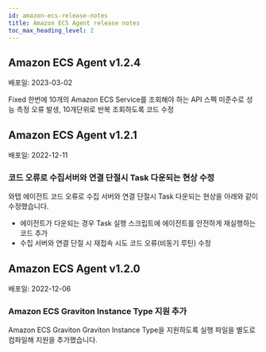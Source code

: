 ```yaml
---
id: amazon-ecs-release-notes
title: Amazon ECS Agent release notes
toc_max_heading_level: 2
---
```



## Amazon ECS Agent v1.2.4

배포일: 2023-03-02

<Status>Fixed</Status> 한번에 10개의 Amazon ECS Service를 조회해야 하는 API 스펙 미준수로 성능 측정 오류 발생, 10개단위로 반복 조회하도록 코드 수정


## Amazon ECS Agent v1.2.1

배포일: 2022-12-11

### 코드 오류로 수집서버와 연결 단절시 Task 다운되는 현상 수정  

와탭 에이전트 코드 오류로 수집 서버와 연결 단절시 Task 다운되는 현상을 아래와 같이 수정했습니다. 
* 에이전트가 다운되는 경우 Task 실행 스크립트에 에이전트를 안전하게 재실행하는 코드 추가
* 수집 서버와 연결 단절 시 재접속 시도 코드 오류(비동기 루틴) 수정


## Amazon ECS Agent v1.2.0

배포일: 2022-12-06

### Amazon ECS Graviton Instance Type 지원 추가 

Amazon ECS Graviton Graviton Instance Type을 지원하도록 실행 파일을 별도로 컴파일해 지원을 추가했습니다.
